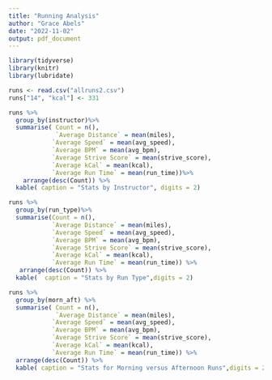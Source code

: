 ```yaml
---
title: "Running Analysis"
author: "Grace Abels"
date: "2022-11-02"
output: pdf_document
---
```


```r
library(tidyverse)
library(knitr)
library(lubridate)
```

```r
runs <- read.csv("allruns2.csv")
runs["14", "kcal"] <- 331
```


```r
runs %>% 
  group_by(instructor)%>%
  summarise( Count = n(),
             `Average Distance` = mean(miles), 
            `Average Speed` = mean(avg_speed), 
            `Average BPM` = mean(avg_bpm), 
            `Average Strive Score` = mean(strive_score), 
            `Average kCal` = mean(kcal), 
            `Average Run Time` = mean(run_time))%>%
    arrange(desc(Count)) %>%
  kable( caption = "Stats by Instructor", digits = 2)

```
\pagebreak
```r
runs %>% 
  group_by(run_type)%>%
  summarise(Count = n(),
            `Average Distance` = mean(miles), 
            `Average Speed` = mean(avg_speed), 
            `Average BPM` = mean(avg_bpm), 
            `Average Strive Score` = mean(strive_score), 
            `Average kCal` = mean(kcal), 
            `Average Run Time` = mean(run_time)) %>%
   arrange(desc(Count)) %>%
  kable(  caption = "Stats by Run Type",digits = 2)

```


```r

runs %>% 
  group_by(morn_aft) %>%
  summarise( Count = n(),
             `Average Distance` = mean(miles), 
            `Average Speed` = mean(avg_speed), 
            `Average BPM` = mean(avg_bpm), 
            `Average Strive Score` = mean(strive_score), 
            `Average kCal` = mean(kcal), 
            `Average Run Time` = mean(run_time)) %>%
  arrange(desc(Count)) %>%
  kable( caption = "Stats for Morning versus Afternoon Runs",digits = 2)

```